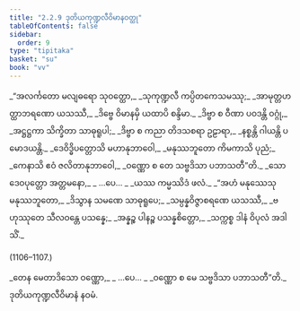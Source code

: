 ```yaml
---
title: "2.2.9 ဒုတိယကုဏ္ဍလီဝိမာနဝတ္ထု"
tableOfContents: false
sidebar:
  order: 9
type: "tipitaka"
basket: "su"
book: "vv"
---
```



<DynamicBreadcrumb />

<Division number="1101" book="vv" e="ch" v="19" p="101">

<Paragraph number="946" type="verses" book="vv">
_“အလင်္ကတော မလျဓရော သုဝတ္ထော,_  
_သုကုဏ္ဍလီ ကပ္ပိတကေသမဿု;_  
_အာမုတ္တဟတ္ထာဘရဏော ယသဿီ,_  
_ဒိဗ္ဗေ ဝိမာနမှိ ယထာပိ စန္ဒိမာ._  

</Paragraph>

</Division>
<Division number="1102" book="vv" e="ch" v="19" p="101">

<Paragraph number="947" type="verses" book="vv">
_ဒိဗ္ဗာ စ ဝီဏာ ပဝဒန္တိ ဝဂ္ဂုံ,_  
_အဋ္ဌဋ္ဌကာ သိက္ခိတာ သာဓုရူပါ;_  
_ဒိဗ္ဗာ စ ကညာ တိဒသစရာ ဥဠာရာ,_  
_နစ္စန္တိ ဂါယန္တိ ပမောဒယန္တိ._  

</Paragraph>

</Division>
<Division number="1103" book="vv" e="ch" v="19" p="101">

<Paragraph number="948" type="verses" book="vv">
_ဒေဝိဒ္ဓိပတ္တောသိ မဟာနုဘာဝေါ,_  
_မနုဿဘူတော ကိမကာသိ ပုညံ;_  
_ကေနာသိ ဧဝံ ဇလိတာနုဘာဝေါ,_  
_ဝဏ္ဏော စ တေ သဗ္ဗဒိသာ ပဘာသတီ”တိ._  

</Paragraph>

</Division>
<Division number="1104" book="vv" e="ch" v="19" p="101">

<Paragraph number="949" type="verses" book="vv">
_သော ဒေဝပုတ္တော အတ္တမနော,_  
_ …ပေ… _  
_ယဿ ကမ္မဿိဒံ ဖလံ._  

</Paragraph>

</Division>
<Division number="1105" book="vv" e="ch" v="19" p="101">

<Paragraph number="950" type="verses" book="vv">
_“အဟံ မနုဿေသု မနုဿဘူတော,_  
_ဒိသွာန သမဏေ သာဓုရူပေ;_  
_သမ္ပန္နဝိဇ္ဇာစရဏေ ယသဿီ,_  
_ဗဟုဿုတေ သီလဝန္တေ ပသန္နေ;_  
_အန္နဉ္စ ပါနဉ္စ ပသန္နစိတ္တော,_  
_သက္ကစ္စ ဒါနံ ဝိပုလံ အဒါသိံ._  


(1106–1107.)
</Paragraph>

<Paragraph number="951" type="verses" book="vv">
_တေန မေတာဒိသော ဝဏ္ဏော,_  
_ …ပေ… _  
_ဝဏ္ဏော စ မေ သဗ္ဗဒိသာ ပဘာသတီ”တိ._  


</Paragraph>
</Division>

<Paragraph number="952" type="center" book="vv">
ဒုတိယကုဏ္ဍလီဝိမာနံ နဝမံ.
</Paragraph>